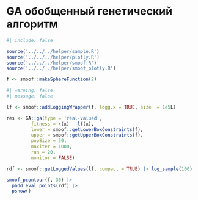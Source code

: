 # GA обобщенный генетический алгоритм {#sec-r-tools-solver-evolutionary-ga}

```r
#| include: false

source('../../../helper/sample.R')
source('../../../helper/plotly.R')
source('../../../helper/smoof.R')
source('../../../helper/smoof_plotly.R')
```

```r
f <- smoof::makeSphereFunction(2)
```

```r
#| warning: false
#| message: false

lf <- smoof::addLoggingWrapper(f, logg.x = TRUE, size  = 1e5L)

res <- GA::ga(type = 'real-valued', 
         fitness = \(x)  -lf(x),
         lower = smoof::getLowerBoxConstraints(f), 
         upper = smoof::getUpperBoxConstraints(f), 
         popSize = 50, 
         maxiter = 1000, 
         run = 20,
         monitor = FALSE)

rdf <- smoof::getLoggedValues(lf, compact = TRUE) |> log_sample(100)

smoof_pcontour(f, 30) |> 
  padd_eval_points(rdf) |>
  pshow()
```
